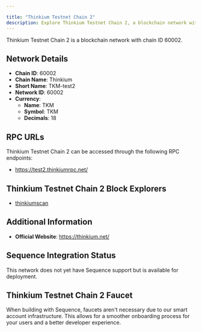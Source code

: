 ```yaml
---

title: "Thinkium Testnet Chain 2"
description: Explore Thinkium Testnet Chain 2, a blockchain network with chain ID 60002. Learn about its native currency, TKM, and how to interact with the network.
---
```




Thinkium Testnet Chain 2 is a blockchain network with chain ID 60002.

## Network Details

- **Chain ID**: 60002
- **Chain Name**: Thinkium
- **Short Name**: TKM-test2
- **Network ID**: 60002
- **Currency**: 
  - **Name**: TKM
  - **Symbol**: TKM
  - **Decimals**: 18

## RPC URLs

Thinkium Testnet Chain 2 can be accessed through the following RPC endpoints:

- https://test2.thinkiumrpc.net/

## Thinkium Testnet Chain 2 Block Explorers

- [thinkiumscan](https://test2.thinkiumscan.net)

## Additional Information

- **Official Website**: https://thinkium.net/

## Sequence Integration Status

This network does not yet have Sequence support but is available for deployment.

## Thinkium Testnet Chain 2 Faucet

When building with Sequence, faucets aren't necessary due to our smart account infrastructure. This allows for a smoother onboarding process for your users and a better developer experience.
